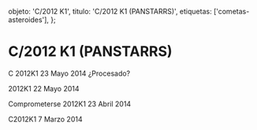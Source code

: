 
  objeto: 'C/2012 K1',
  titulo: 'C/2012 K1 (PANSTARRS)',
  etiquetas: ['cometas-asteroides'],
};

# C/2012 K1 (PANSTARRS)

<Imagen
  src="registro/c2012-k1_20140523_4_2012k1-pro.jpg"
  fecha="20140523"
/>

C 2012K1 23 Mayo 2014 ¿Procesado?

<Imagen
  src="registro/c2012-k1_20140522_3_c2012k1_20140522_i88.jpg"
  fecha="20140522"
/>

2012K1 22 Mayo 2014

<Imagen
  src="registro/c2012-k1_20140423_2_c2012k1_20140423_i881.jpg"
  fecha="20140423"
/>

Comprometerse 2012K1 23 Abril 2014

<Imagen
  src="registro/c2012-k1_20140307_1_2012k1lrgb_20140307_i88.jpg"
  fecha="20140307"
/>

C2012K1 7 Marzo 2014